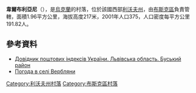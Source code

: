 {{coord|49|59|24|N|24|39|47|E|scale:100000|display=title}}

'''韋爾布利亞尼'''（{{lang-uk|Вербляни}}），是[[烏克蘭|烏克蘭]]的村落，位於該國西部[[利沃夫州|利沃夫州]]，由[[布斯克區|布斯克區]]負責管轄，面積1.96平方公里，海拔高度217米，2001年人口375，人口密度每平方公里191.82人。

==參考資料==
*[http://www.uaidx.com/13/286/index Довідник поштових індексів України. Львівська область. Буський район] {{Wayback|url=http://www.uaidx.com/13/286/index |date=20160909184638 }}
* [http://weather.in.ua/ua/l'vovskaja/3121 Погода в селі Вербляни] {{Wayback|url=http://weather.in.ua/ua/l'vovskaja/3121 |date=20071031023037 }}

{{DEFAULTSORT:Вербляни}}
[[Category:利沃夫州村落|Category:利沃夫州村落]]
[[Category:布斯克區村落|Category:布斯克區村落]]


{{Lviv-geo-stub}}